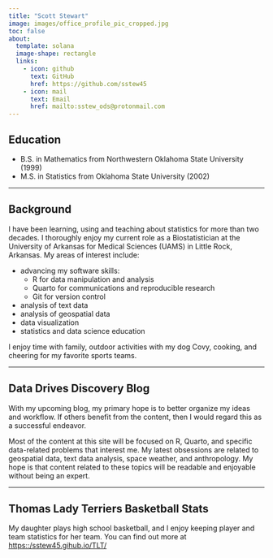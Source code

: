 ```yaml
---
title: "Scott Stewart"
image: images/office_profile_pic_cropped.jpg
toc: false
about:
  template: solana
  image-shape: rectangle
  links: 
    - icon: github
      text: GitHub
      href: https://github.com/sstew45
    - icon: mail 
      text: Email
      href: mailto:sstew_ods@protonmail.com
---
```


## Education

-   B.S. in Mathematics from Northwestern Oklahoma State University (1999)
-   M.S. in Statistics from Oklahoma State University (2002)

------------------------------------------------------------------------

## Background

I have been learning, using and teaching about statistics for more than two decades. I thoroughly enjoy my current role as a Biostatistician at the University of Arkansas for Medical Sciences (UAMS) in Little Rock, Arkansas. My areas of interest include:

-   advancing my software skills:
    -   R for data manipulation and analysis
    -   Quarto for communications and reproducible research
    -   Git for version control
-   analysis of text data
-   analysis of geospatial data
-   data visualization
-   statistics and data science education

I enjoy time with family, outdoor activities with my dog Covy, cooking, and cheering for my favorite sports teams.

------------------------------------------------------------------------

## Data Drives Discovery Blog

With my upcoming blog, my primary hope is to better organize my ideas and workflow. If others benefit from the content, then I would regard this as a successful endeavor.

Most of the content at this site will be focused on R, Quarto, and specific data-related problems that interest me. My latest obsessions are related to geospatial data, text data analysis, space weather, and anthropology. My hope is that content related to these topics will be readable and enjoyable without being an expert.

------------------------------------------------------------------------

## Thomas Lady Terriers Basketball Stats

My daughter plays high school basketball, and I enjoy keeping player and team statistics for her team. You can find out more at <https::/sstew45.gihub.io/TLT/>

